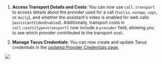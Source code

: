 1. **Access Transport Details and Costs**: You can now use `call.transport` to access details about the provider used for a call (`twilio`, `vonage`, `vapi`, or `daily`), and whether the assistant's video is enabled for web calls (`assistantVideoEnabled`). Additionally, transport costs in `call.costs[type=transport]` now include a `provider` field, allowing you to see which provider contributed to the transport cost.

2. **Manage Tavus Credentials**: You can now create and update Tavus credentials in the [updated Provider Credentials page](https://dashboard.vapi.ai/keys).

<Frame caption="Specify Tavus Credentials in the Provider Credentials page">
  <img src="../static/images/changelog/tavus-credentials.png" />
</Frame>
